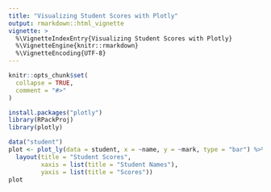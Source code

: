 ```yaml
---
title: "Visualizing Student Scores with Plotly"
output: rmarkdown::html_vignette
vignette: >
  %\VignetteIndexEntry{Visualizing Student Scores with Plotly}
  %\VignetteEngine{knitr::rmarkdown}
  %\VignetteEncoding{UTF-8}
---
```


```r
knitr::opts_chunk$set(
  collapse = TRUE,
  comment = "#>"
)
```

```r
install.packages("plotly")
library(RPackProj)
library(plotly)
```

```r
data("student")
plot <- plot_ly(data = student, x = ~name, y = ~mark, type = "bar") %>%
  layout(title = "Student Scores",
         xaxis = list(title = "Student Names"),
         yaxis = list(title = "Scores"))
plot
```


